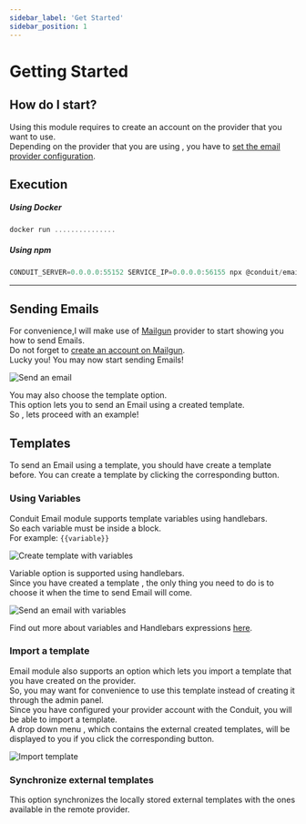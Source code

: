 ```yaml
---
sidebar_label: 'Get Started'
sidebar_position: 1
---
```


# Getting Started

## How do I start?
Using this module requires to create an account on the provider that you want to use.<br />
Depending on the provider that you are using , you have to [set the email provider configuration](./config).

## Execution

##### Using Docker

```jsx
docker run ...............
```

##### Using npm

```jsx
CONDUIT_SERVER=0.0.0.0:55152 SERVICE_IP=0.0.0.0:56155 npx @conduit/email start
```


-------------------------------------------------------

## Sending Emails

For convenience,I will make use of [Mailgun](../email/config#mailgun) provider to start showing you how to send Emails.<br />
Do not forget to [create an account on Mailgun](https://signup.mailgun.com/new/signup).<br />
Lucky you! You may now start sending Emails!

![Send an email](/img/modules/email/admin/send_email.png)

You may also choose the template option. <br />
This option lets you to send an Email using a created template.<br />
So , lets proceed with an example!

## Templates
To send an Email using a template, you should have create a template before.
You can create a template by clicking the corresponding button.

### Using Variables
Conduit Email module supports template variables using handlebars.<br />
So each variable must be inside a block.<br />
For example: ```{{variable}}```

![Create template with variables](/img/modules/email/admin/variables.png)

Variable option is supported using handlebars.<br />
Since you have created a template , the only thing you need to do is to choose it when the time to send Email will come.<br />

![Send an email with variables](/img/modules/email/admin/send_variable_email.png)

Find out more about variables and Handlebars expressions [here](https://handlebarsjs.com/guide/expressions.html).

### Import a template

Email module also supports an option which lets you import a template that you have created on the provider. <br />
So, you may want for convenience to use this template instead of creating it through the admin panel. <br />
Since you have configured your provider account with the Conduit, you will be able to import a template. <br />
A drop down menu , which contains  the external created templates, will be displayed to you if you click the corresponding button.<br />

![Import template](/img/modules/email/admin/import_template.png)

### Synchronize external templates
This option synchronizes the locally stored external templates  with the ones available in the remote provider.

